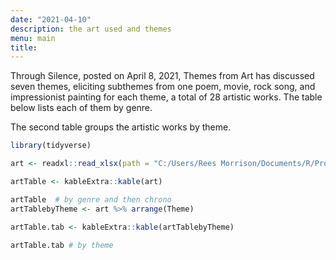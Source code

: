 ```yaml
---
date: "2021-04-10"
description: the art used and themes
menu: main
title: 
---
```


Through Silence, posted on April 8, 2021, Themes from Art has discussed seven themes, eliciting subthemes from one poem, movie, rock song, and impressionist painting for each theme, a total of 28 artistic works.  The table below lists each of them by genre.

The second table groups the artistic works by theme.

```r

library(tidyverse)

```


```r
art <- readxl::read_xlsx(path = "C:/Users/Rees Morrison/Documents/R/Projects/CLIENTS/Themes/Art and Artists.xlsx")

artTable <- kableExtra::kable(art)

artTable  # by genre and then chrono
artTablebyTheme <- art %>% arrange(Theme)

artTable.tab <- kableExtra::kable(artTablebyTheme)

artTable.tab # by theme

```

